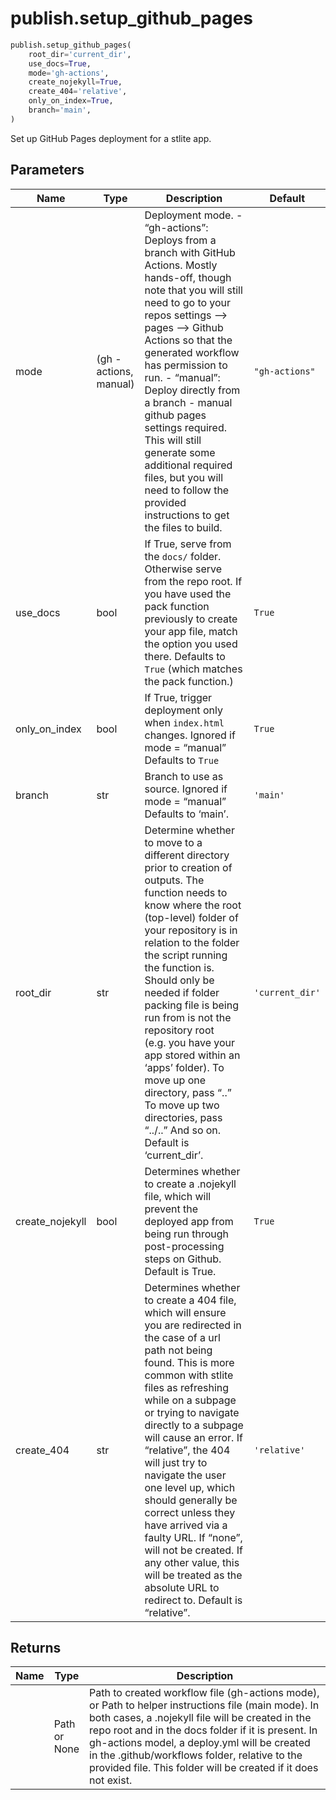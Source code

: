 # publish.setup_github_pages { #stlitepack.publish.setup_github_pages }

```python
publish.setup_github_pages(
    root_dir='current_dir',
    use_docs=True,
    mode='gh-actions',
    create_nojekyll=True,
    create_404='relative',
    only_on_index=True,
    branch='main',
)
```

Set up GitHub Pages deployment for a stlite app.

## Parameters {.doc-section .doc-section-parameters}

| Name            | Type                   | Description                                                                                                                                                                                                                                                                                                                                                                                                                                                                                                                                               | Default         |
|-----------------|------------------------|-----------------------------------------------------------------------------------------------------------------------------------------------------------------------------------------------------------------------------------------------------------------------------------------------------------------------------------------------------------------------------------------------------------------------------------------------------------------------------------------------------------------------------------------------------------|-----------------|
| mode            | (gh - actions, manual) | Deployment mode. - "gh-actions": Deploys from a branch with GitHub Actions. Mostly hands-off, though note that   you will still need to go to your repos settings --> pages --> Github Actions so that the   generated workflow has permission to run. - "manual": Deploy directly from a branch - manual github pages settings required. This will   still generate some additional required files, but you will need to follow the provided   instructions to get the files to build.                                                                   | `"gh-actions"`  |
| use_docs        | bool                   | If True, serve from the `docs/` folder. Otherwise serve from the repo root. If you have used the pack function previously to create your app file, match the option you used there. Defaults to `True` (which matches the pack function.)                                                                                                                                                                                                                                                                                                                 | `True`          |
| only_on_index   | bool                   | If True, trigger deployment only when `index.html` changes. Ignored if mode = "manual" Defaults to `True`                                                                                                                                                                                                                                                                                                                                                                                                                                                 | `True`          |
| branch          | str                    | Branch to use as source. Ignored if mode = "manual" Defaults to 'main'.                                                                                                                                                                                                                                                                                                                                                                                                                                                                                   | `'main'`        |
| root_dir        | str                    | Determine whether to move to a different directory prior to creation of outputs. The function needs to know where the root (top-level) folder of your repository is in relation to the folder the script running the function is. Should only be needed if folder packing file is being run from is not the repository root (e.g. you have your app stored within an 'apps' folder). To move up one directory, pass ".." To move up two directories, pass "../.." And so on. Default is 'current_dir'.                                                    | `'current_dir'` |
| create_nojekyll | bool                   | Determines whether to create a .nojekyll file, which will prevent the deployed app from being run through post-processing steps on Github. Default is True.                                                                                                                                                                                                                                                                                                                                                                                               | `True`          |
| create_404      | str                    | Determines whether to create a 404 file, which will ensure you are redirected in the case of a url path not being found. This is more common with stlite files as refreshing while on a subpage or trying to navigate directly to a subpage will cause an error. If "relative", the 404 will just try to navigate the user one level up, which should generally be correct unless they have arrived via a faulty URL. If "none", will not be created. If any other value, this will be treated as the absolute URL to redirect to. Default is "relative". | `'relative'`    |

## Returns {.doc-section .doc-section-returns}

| Name   | Type         | Description                                                                                                                                                                                                                                                                                                                                                                       |
|--------|--------------|-----------------------------------------------------------------------------------------------------------------------------------------------------------------------------------------------------------------------------------------------------------------------------------------------------------------------------------------------------------------------------------|
|        | Path or None | Path to created workflow file (gh-actions mode), or Path to helper instructions file (main mode).  In both cases, a .nojekyll file will be created in the repo root and in the docs folder if it is present.  In gh-actions model, a deploy.yml will be created in the .github/workflows folder, relative to the provided file. This folder will be created if it does not exist. |